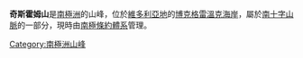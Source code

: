 {{Coord|73|26|S|163|21|E|source:GNIS|display=title}}

'''奇斯霍姆山'''是[[南極洲|南極洲]]的山峰，位於[[維多利亞地|維多利亞地]]的[[博克格雷溫克海岸|博克格雷溫克海岸]]，屬於[[南十字山脈|南十字山脈]]的一部分，現時由[[南極條約體系|南極條約體系]]管理。

{{DEFAULTSORT:Chisholm Hills}}
[[Category:南極洲山峰|Category:南極洲山峰]]


{{BorchgrevinkCoast-geo-stub}}